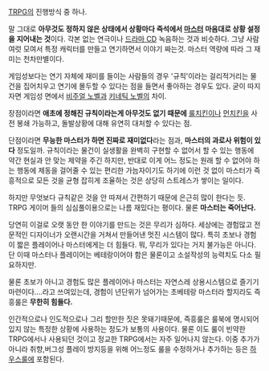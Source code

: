 [[TRPG]]의 진행방식 중 하나.

말 그대로 '''아무것도 정하지 않은 상태에서 상황마다 즉석에서 [[마스터]] 마음대로 상황 설정을 지어내는 것'''이다. 각본 없는 연극이나 [[드라마 CD]] 녹음하는 것과 비슷하다. 그냥 사람 여럿 모여서 특정 캐릭터를 만들고 연기하면서 이야기 짜는것. 마스터 역량에 따라 그 재미는 천차만별이다.

게임성보다는 연기 자체에 재미를 들이는 사람들의 경우 '규칙'이라는 걸리적거리는 물건을 집어치우고 연기에 몰두할 수 있다는 점을 들면서 좋아하는 경우도 있다. 굳이 따지자면 게임성 면에서 [[비주얼 노벨]]과 [[키네틱 노벨]]의 차이.

장점이라면 '''애초에 정해진 규칙이라는게 아무것도 없기 때문에''' [[룰치킨]]이나 [[먼치킨]]을 사전 봉쇄 가능하고, 돌발상황에 대해 유연히 대처할 수 있다는 점. 

단점이라면 '''무능한 마스터가 하면 진짜로 재미없다'''라는 점과, '''마스터의 과로사 위험이 있다''' 정도일까. 규칙이라는 물건이 실생활을 완벽히 구현할 수 없어서 할 수 있는 행동에 약간 현실과 안 맞는 제약을 주긴 하지만, 반대로 이게 어느 정도는 원래 할 수 없어야 하는 행동에 제동을 걸어줄 수 있는 편리한 가늠자이기도 하기에 이런 것 없이 마스터가 즉흥적으로 모든 것을 균형 잡히게 조율하는 것은 상당히 스트레스가 쌓이는 일이다.

하지만 무엇보다 규칙같은 것을 안 따져서 간편하기 때문에 은근히 많이 한다는 듯. TRPG 게이머 들의 심심풀이용으로는 나름 재밌다는 평이다. 물론 '''마스터는 죽어난다.'''


당연히 이걸로 오랫 동안 한 이야기를 만드는 것은 무리가 심하다. 세상에는 경험많고 전문적인 디자이너가 오랜시간을 거쳐서 만들어낸 멋진 시스템이 많다. 특히 초보나 경험이 짧은 플레이어나 마스터에게는 더 힘들다. 뭐, 무리가 있다는 거지 불가능은 아니다. 단 이때 마스터나 플레이어는 베테랑이어야 함은 물론이고 소설작성의 능력치도 다소 필요하지만.

물론 초보가 아니고 경험도 많은 플레이어나 마스터는 자연스레 상용시스템으로 즐기기 마련이다....라고 쓰여있는데, 경험이 년단위가 넘어가는 초베테랑 마스터라 할지라도 즉흥룰은 '''무한히 힘들다.'''

인간적으로나 인도적으로나 그리 할만한 짓은 못돼기때문에, 즉흥룰은 룰북에 명시되어있지 않는 특정한 상황에 사용하는 정도가 보통의 사용이다. 물론 이도 룰이 빈약한 TRPG에서나 사용되던 것이고 정교한 TRPG에서는 자주 일어나지 않는다. 이중 추가가아니라 취향,버그성 플레이 방지등을 위해 어느정도 룰을 수정하거나 추가하는 등은 [[하우스룰]]에 포함된다.
